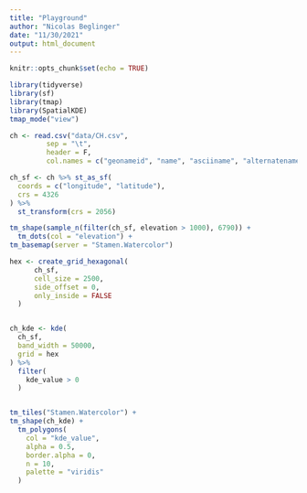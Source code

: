 ```yaml
---
title: "Playground"
author: "Nicolas Beglinger"
date: "11/30/2021"
output: html_document
---
```


```r
knitr::opts_chunk$set(echo = TRUE)

library(tidyverse)
library(sf)
library(tmap)
library(SpatialKDE)
tmap_mode("view")
```

```r
ch <- read.csv("data/CH.csv",
         sep = "\t",
         header = F,
         col.names = c("geonameid", "name", "asciiname", "alternatenames", "latitude", "longitude", "featureclass", "featurecode", "countrycode", "cc2", "admin1code", "admin2code", "admin3code", "admin4code", "population", "elevation", "dem", "timezone", "modificationdate"))

ch_sf <- ch %>% st_as_sf(
  coords = c("longitude", "latitude"),
  crs = 4326
) %>%
  st_transform(crs = 2056)

```

```r
tm_shape(sample_n(filter(ch_sf, elevation > 1000), 6790)) +
  tm_dots(col = "elevation") +
tm_basemap(server = "Stamen.Watercolor")

```

```r
hex <- create_grid_hexagonal(
      ch_sf,
      cell_size = 2500,
      side_offset = 0,
      only_inside = FALSE
  )


ch_kde <- kde(
  ch_sf,
  band_width = 50000,
  grid = hex
) %>%
  filter(
    kde_value > 0
  )


tm_tiles("Stamen.Watercolor") +
tm_shape(ch_kde) +
  tm_polygons(
    col = "kde_value",
    alpha = 0.5,
    border.alpha = 0,
    n = 10,
    palette = "viridis"
  )
```






